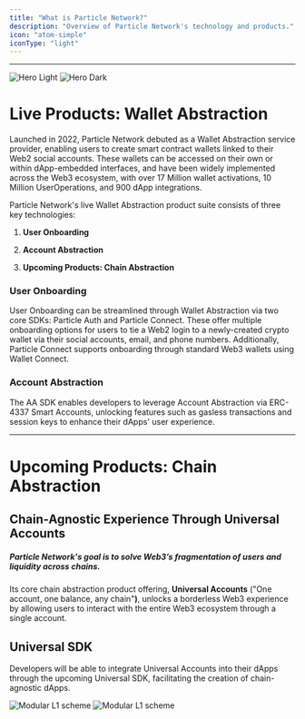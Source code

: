 ```yaml
---
title: "What is Particle Network?"
description: "Overview of Particle Network's technology and products."
icon: "atom-simple"
iconType: "light"
---
```


***

<img alt="Hero Light" classname="block dark:hidden" src="/images/hero-dark.png" />

<img alt="Hero Dark" classname="hidden dark:block" src="/images/hero-dark.png" />

# Live Products: Wallet Abstraction

Launched in 2022, Particle Network debuted as a Wallet Abstraction service provider, enabling users to create smart contract wallets linked to their Web2 social accounts. These wallets can be accessed on their own or within dApp-embedded interfaces, and have been widely implemented across the Web3 ecosystem, with over 17 Million wallet activations, 10 Million UserOperations, and 900 dApp integrations.

Particle Network's live Wallet Abstraction product suite consists of three key technologies:

1. **User Onboarding**

2. **Account Abstraction**

3. **Upcoming Products: Chain Abstraction**

### User Onboarding

User Onboarding can be streamlined through Wallet Abstraction via two core SDKs: Particle Auth and Particle Connect. These offer multiple onboarding options for users to tie a Web2 login to a newly-created crypto wallet via their social accounts, email, and phone numbers. Additionally, Particle Connect supports onboarding through standard Web3 wallets using Wallet Connect.

<Card title="Learn more about Wallet Abstraction" icon="wallet" href="/landing/wallet-abstraction/waas/overview" />

### Account Abstraction

The AA SDK enables developers to leverage Account Abstraction via ERC-4337 Smart Accounts, unlocking features such as gasless transactions and session keys to enhance their dApps' user experience.

<Card title="Learn more about Account Abstraction" icon="gas-pump" href="api-reference/aa/introduction" />

***

# Upcoming Products: Chain Abstraction

## Chain-Agnostic Experience Through Universal Accounts

##### Particle Network's goal is to solve Web3’s fragmentation of users and liquidity across chains.

Its core chain abstraction product offering, **Universal Accounts** ("One account, one balance, any chain"**)**, unlocks a borderless Web3 experience by allowing users to interact with the entire Web3 ecosystem through a single account.&#x20;

## Universal SDK

Developers will be able to integrate Universal Accounts into their dApps through the upcoming Universal SDK, facilitating the creation of chain-agnostic dApps.

<Frame caption="Particle Chain architecture.">
  <img className="block dark:hidden" src="/images/modular-l1.jpg" alt="Modular L1 scheme" />

  <img className="hidden dark:block" src="/images/modular-l1.jpg" alt="Modular L1 scheme" />
</Frame>
